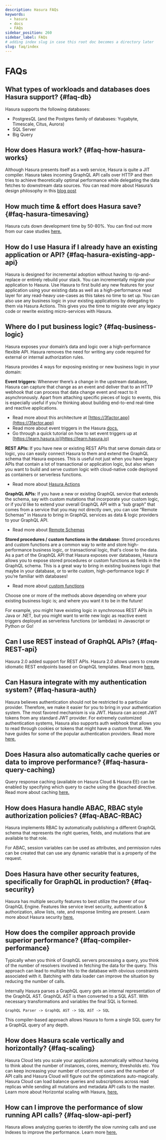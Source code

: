 ```yaml
---
description: Hasura FAQs
keywords:
  - hasura
  - docs
  - FAQs
sidebar_position: 260
sidebar_label: FAQs
# adding index slug in case this root doc becomes a directory later
slug: faq/index
---
```


# FAQs

## What types of workloads and databases does Hasura support? {#faq-db}

Hasura supports the following databases:

- PostgresQL (and the Postgres family of databases: Yugabyte, Timescale, Citus, Aurora)
- SQL Server
- Big Query

## How does Hasura work? {#faq-how-hasura-works}

Although Hasura presents itself as a web service, Hasura is quite a JIT compiler. Hasura takes incoming GraphQL API
calls over HTTP and then tries to achieve theoretically optimal performance while delegating the data fetches to
downstream data sources. You can read more about Hasura’s design philosophy in this
[blog post](https://hasura.io/blog/how-hasura-works/)

## How much time & effort does Hasura save? {#faq-hasura-timesaving}

Hasura cuts down development time by 50-80%. You can find out more from our case studies
[here.](https://hasura.io/user-stories/)

## How do I use Hasura if I already have an existing application or API? {#faq-hasura-existing-app-api}

Hasura is designed for incremental adoption without having to rip-and-replace or entirely rebuild your stack. You can
incrementally migrate your application to Hasura. Use Hasura to first build any new features for your application using
your existing data as well as a high-performance read layer for any read-heavy use-cases as this takes no time to set
up. You can also use any business logic in your existing applications by delegating to them via Hasura Actions. This
gives you the time to migrate over any legacy code or rewrite existing micro-services with Hasura.

## Where do I put business logic? {#faq-business-logic}

Hasura exposes your domain’s data and logic over a high-performance flexible API. Hasura removes the need for writing
any code required for external or internal authorization rules.

Hasura provides 4 ways for exposing existing or new business logic in your domain:

**Event triggers:** Whenever there’s a change in the upstream database, Hasura can capture that change as an event and
deliver that to an HTTP webhook that can process that data change event and react to it asynchronously. Apart from
attaching specific pieces of logic to events, this is especially useful if you’re thinking about building end-to-end
real-time and reactive applications.

- Read more about this architecture at [https://3factor.app](https://3factor.app)
- Read more about event triggers in the Hasura [docs.](/event-triggers/index.mdx)
- Go through a quick tutorial on how to set event triggers up at [https://learn.hasura.io](https://learn.hasura.io)

**REST APIs:** If you have new or existing REST APIs that serve domain data or logic, you can easily connect Hasura to
them and extend the GraphQL schema that Hasura exposes. This is useful not just when you have legacy APIs that contain a
lot of transactional or application logic, but also when you want to build and serve custom logic with cloud-native code
deployed as containers or serverless functions.

- Read more about [Hasura Actions](/actions/index.mdx)

**GraphQL APIs:** If you have a new or existing GraphQL service that extends the schema, say with custom mutations that
incorporate your custom logic, or if you’d like to extend your overall GraphQL API with a “sub graph” that comes from a
service that you may not directly own, you can use “Remote Schemas” in Hasura to bring in GraphQL services as data &
logic providers to your GraphQL API.

- Read more about [Remote Schemas](/remote-schemas/index.mdx)

**Stored procedures / custom functions in the database:** Stored procedures and custom functions are a common way to write and store
high-performance business logic, or transactional logic, that's close to the data. As a part of the GraphQL API that
Hasura exposes over databases, Hasura allows you to expose stored procedures or custom functions as fields in the GraphQL
schema. This is a great way to bring in existing business logic that maybe in your database, or to write custom,
high-performance logic if you’re familiar with databases!

- Read more about [custom functions](/schema/postgres/custom-functions.mdx)

Choose one or more of the methods above depending on where your existing business logic is; and where you want it to be
in the future!

For example, you might have existing logic in synchronous REST APIs in Java or .NET, but you might want to write new
logic as reactive event triggers deployed as serverless functions (or lambdas) in Javascript or Python or Go!

## Can I use REST instead of GraphQL APIs? {#faq-REST-api}

Hasura 2.0 added support for REST APIs. Hasura 2.0 allows users to create idiomatic REST endpoints based on GraphQL
templates. Read more [here.](/api-reference/restified.mdx)

## Can Hasura integrate with my authentication system? {#faq-hasura-auth}

Hasura believes authentication should not be restricted to a particular provider. Therefore, we make it easier for you
to bring in your authentication system. The most favored mechanism is via JWT. Hasura can accept JWT tokens from any
standard JWT provider. For extremely customized authentication systems, Hasura also supports auth webhook that allows
you to read through cookies or tokens that might have a custom format. We have guides for some of the popular
authentication providers. Read more [here.](/auth/authentication/index.mdx)

## Does Hasura also automatically cache queries or data to improve performance? {#faq-hasura-query-caching}

Query response caching (available on Hasura Cloud & Hasura EE) can be enabled by specifying which query to cache using
the @cached directive. Read more about caching
[here.](https://hasura.io/learn/graphql/hasura-advanced/performance/1-caching/)

## How does Hasura handle ABAC, RBAC style authorization policies? {#faq-ABAC-RBAC}

Hasura implements RBAC by automatically publishing a different GraphQL schema that represents the right queries, fields,
and mutations that are available to that role.

For ABAC, session variables can be used as attributes, and permission rules can be created that can use any dynamic
variable that is a property of the request.

## Does Hasura have other security features, specifically for GraphQL in production? {#faq-security}

Hasura has multiple security features to best utilize the power of our GraphQL Engine. Features like service level
security, authentication & authorization, allow lists, rate, and response limiting are present. Learn more about Hasura
security [here.](https://hasura.io/learn/graphql/hasura-advanced/security/)

## How does the compiler approach provide superior performance? {#faq-compiler-performance}

Typically when you think of GraphQL servers processing a query, you think of the number of resolvers involved in
fetching the data for the query. This approach can lead to multiple hits to the database with obvious constraints
associated with it. Batching with data loader can improve the situation by reducing the number of calls.

Internally Hasura parses a GraphQL query gets an internal representation of the GraphQL AST. GraphQL AST is then
converted to a SQL AST. With necessary transformations and variables the final SQL is formed.

`GraphQL Parser -> GraphQL AST -> SQL AST -> SQL`

This compiler-based approach allows Hasura to form a single SQL query for a GraphQL query of any depth.

## How does Hasura scale vertically and horizontally? {#faq-scaling}

Hasura Cloud lets you scale your applications automatically without having to think about the number of instances,
cores, memory, thresholds etc. You can keep increasing your number of concurrent users and the number of API calls and
Hasura Cloud will figure out the optimizations auto-magically. Hasura Cloud can load balance queries and subscriptions
across read replicas while sending all mutations and metadata API calls to the master. Learn more about Horizontal
scaling with Hasura, [here.](https://hasura.io/learn/graphql/hasura-advanced/performance/2-horizontal-scaling/)

## How can I improve the performance of slow running API calls? {#faq-slow-api-perf}

Hasura allows analyzing queries to identify the slow running calls and use Indexes to improve the performance. Learn
more [here.](https://hasura.io/learn/graphql/hasura-advanced/performance/3-analyze-query-plans/)
